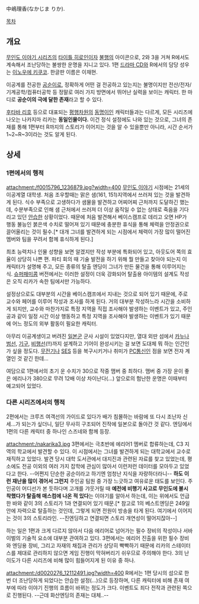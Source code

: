 中嶋理香(なかじま りか).

[[목차]]

== 개요 ==
[[무인도 이야기 시리즈]]의 [[타이틀 히로인]]이자 [[불행]]의 아이콘으로, 2와 3을 거쳐 R에서도 계속해서 조난당하는 불쌍한 운명을 지니고 있다. 1편 [[드라마 CD]]와 R에서의 담당 성우는 [[이노우에 키쿠코]]. 한글판 이름은 이채현.

이공계를 전공한 [[공순이]]로, 정확하게 어떤 걸 전공하고 있는지는 불명이지만 전산/전자/기계공학/컴퓨터공학 등 정말로 여러 가지 방면에서 뛰어난 실력을 보이는 캐릭터. 한 마디로 '''공순이의 극에 달한 존재'''라고 할 수 있다.

[[후타바 리호]] 등으로 대표되는 [[평행차원]]의 [[동명이인]] 캐릭터들과는 다르게, 모든 시리즈에 나오는 나카지마 리카는 '''동일인물이다.''' 이건 정식 설정에도 나와 있는 것으로, 그녀의 존재를 통해 1편부터 R까지의 스토리가 이어지는 것을 알 수 있을뿐만 아니라, 시간 순서가 1~2~R~3이라는 것도 알게 된다.


== 상세 ==
=== 1편에서의 행적 ===
attachment:/f0015796_1236879.jpg?width=400
[[무인도 이야기]] 시점에는 21세의 이공계열 대학생. 처음 조우할때는 맑은 샘(161, 151)지역에서 쓰러져 있는 것을 발견하게 된다. 식수 부족으로 고생하다가 샘물을 발견하고 어찌어찌 근처까지 도달하긴 했는데, 수분부족으로 인해 샘 근처에서 쓰러져 더 이상 움직일 수 없는 상태로 죽음을 기다리고 있던 [[안습]]한 상황이었다. 때문에 처음 발견해서 베이스캠프로 데리고 오면 HP가 행동 불능인 붉은색 수치로 떨어져 있기 때문에 충분한 휴식을 통해 체력을 안정권으로 끌어올리는 것이 필수.[* 대개 그녀를 발견하게 되는 시점에서 체력이 가장 많이 떨어진 멤버와 팀을 꾸려서 함께 휴식하게 된다.]

최초 능력치나 인물 성향을 보면 알겠지만 작성 부분에 특화되어 있고, 아웃도어 쪽의 효율이 상당히 나쁜 편. 파티 회의 때 기술 발전을 하기 위해 뭘 만들고 찾아야 되는지 이 캐릭터가 설명해 주고, 모든 종류의 탈출 엔딩이 그녀가 만든 물건을 통해 이루어지는 식. [[슈퍼패미콤]] 버전에서는 이러한 설정이 더욱 강화되어 탈출용 아이템의 설계도 작성은 오직 리카가 속한 팀에서만 가능하다.

설정상으로도 대부분의 시간을 베이스캠프에서 지내는 것으로 되어 있기 때문에, 주로 교수와 페어를 이루어 작성과 조사를 하게 된다. 거의 대부분 작성하느라 시간을 소비하게 되지만, 교수와 마찬가지로 특정 지역을 직접 조사해야 발생하는 이벤트가 있고, 주인공과 같이 일정 시간 이상 행동하고 특정 지역을 조사해야 발생하는 이벤트가 있기 때문에 어느 정도의 외부 활동이 필요한 캐릭터.

아무리 이공계생이고 버려진 [[일본군]] 군사 시설이 있었다지만, 열대 외딴 섬에서 [[카누]]나 [[범선]], [[기구]], [[비행선]](!!)까지 설계하고 기어이 완성시키는 걸 보면 도대체 뭐 하는 인간인가 싶을 정도다. [[무전기]]나 [[SES]] 등을 복구시키거나 취미가 [[PC통신]]인 점을 보면 전자 계열인 것 같긴 한데...

여담으로 1편에서의 초기 운 수치가 30으로 작중 맴버 중 최하다. 맴버 중 가장 운이 좋은 에리나가 380으로 무려 12배 이상 차이난다(...) 앞으로의 험난한 운명은 이때부터 예고되어 있었다.
=== 다른 시리즈에서의 행적 ===
2편에서는 크루즈 여객선의 가이드로 있다가 배가 침몰하는 바람에 또 다시 조난자 신세...가 되는가 싶더니, 일단 무사히 구조되어 진작에 일본으로 돌아간 것 같다. 엔딩에서 1편의 다른 캐릭터 중 하나인 스즈네와 함께 등장.

attachment:/nakarika3.jpg
3편에서는 극초반에 에리어1 멤버로 합류하는데, C3 지역의 학교에서 발견할 수 있다. 이 시점에서는 그녀를 발견하게 되는 대학교에서 교수로 재직하고 있었다. 발견 당시 대학 도서관에서 대지진과 관련된 자료를 찾고 있었는데, 평소에도 전공 이외의 여러 가지 잡학에 관심이 많아서 이런저런 데이터를 모아두고 있었다고 한다. --어쩐지 단순한 공순이라고 하기엔 엄청난 지식을 자랑하더라니-- '''하도 이런 재난을 많이 겪어서 그런지''' 주인공 팀원 중 가장 느긋하고 여유로운 태도를 보인다. 주인공이 어디선가 본 듯하다며 고개를 갸웃거릴 때 '''예전에 비행기 사고로 무인도에 불시착했다가 탈출해 매스컴에 나온 적 있다'''는 이야기를 알아서 하는데, 이는 위에서도 언급한 바와 같이 3의 스토리가 1과 연결되어 있기 때문.[* 참고로 1의 베스트엔딩은 249일 안에 자력으로 탈출하는 것인데, 그렇게 되면 전원이 방송을 타게 된다. 여기에서 이어지는 것이 3의 스토리라인. --진엔딩하고 연결되면 스토리 개연성이 떨어지잖아--]

하는 일은 1편과 크게 다르지 않아서 다음 에리어로 넘어가는 필수 장비의 작성이나 서바이벌의 기술적 요소에 대부분 관여하고 있다. 3편에서는 에리어 진출을 위한 필수 장비와 엔딩용 장비, 그리고 자재의 채집과 관리가 상당히 빡빡하기 때문에 리카의 스테이터스를 제대로 관리하지 않으면 게임 진행이 막혀버리기 쉬우므로 주의해야 한다. 3의 난이도가 다른 시리즈에 비해 많이 힘들어지게 된 이유 중 하나.

attachment:/d0020276_12112491.jpg?width=400
R에서는 1편 당시의 섬으로 한번 더 조난당하게 되었다는 안습한 설정(...)으로 등장하며, 다른 캐릭터에 비해 존재 여부에 따라 이야기 진행의 흐름이 바뀌는 정도가 크다. 이벤트도 죄다 전작과 관련된 쪽으로 진행된다. --근데 화산엔딩의 존재는 대체..--
